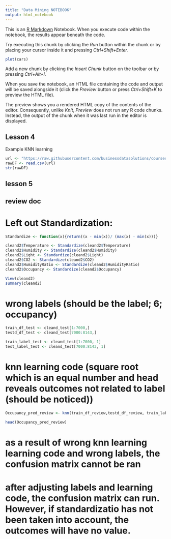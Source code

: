 ```yaml
---
title: "Data Mining NOTEBOOK"
output: html_notebook
---
```


This is an [R Markdown](http://rmarkdown.rstudio.com) Notebook. When you execute code within the notebook, the results appear beneath the code. 

Try executing this chunk by clicking the *Run* button within the chunk or by placing your cursor inside it and pressing *Ctrl+Shift+Enter*. 

```r
plot(cars)
```

Add a new chunk by clicking the *Insert Chunk* button on the toolbar or by pressing *Ctrl+Alt+I*.

When you save the notebook, an HTML file containing the code and output will be saved alongside it (click the *Preview* button or press *Ctrl+Shift+K* to preview the HTML file).

The preview shows you a rendered HTML copy of the contents of the editor. Consequently, unlike *Knit*, *Preview* does not run any R code chunks. Instead, the output of the chunk when it was last run in the editor is displayed.


## Lesson 4
Example KNN learning

```r
url <- "https://raw.githubusercontent.com/businessdatasolutions/courses/main/data%20mining/gitbook/datasets/breastcancer.csv"
rawDF <- read.csv(url)
str(rawDF)
```

## lesson 5

## review doc
# Left out Standardization:

```r
Standardize <- function(x){return((x - min(x))/ (max(x) - min(x)))}

cleand2$Temperature <- Standardize(cleand2$Temperature)
cleand2$Humidity <- Standardize(cleand2$Humidity)
cleand2$Light <- Standardize(cleand2$Light)
cleand2$CO2 <- Standardize(cleand2$CO2)
cleand2$HumidityRatio <- Standardize(cleand2$HumidityRatio)
cleand2$Occupancy <- Standardize(cleand2$Occupancy)

View(cleand2)
summary(cleand2)

```

# wrong labels (should be the label; 6; occupancy)

```r
train_df_test <- cleand_test[1:7000,]
testd_df_test <- cleand_test[7000:8143,]

train_label_test <- cleand_test[1:7000, 1]
test_label_test <- cleand_test[7000:8143, 1]
```

# knn learning code (square root which is an equal number and head reveals outcomes not related to label (should be noticed))

```r

Occupancy_pred_review <- knn(train_df_review,testd_df_review, train_label_review, k= 90) 

head(Occupancy_pred_review)

```

# as a result of wrong knn learning learning code and wrong labels, the confusion matrix cannot be ran

# after adjusting labels and learning code, the confusion matrix can run. However, if standardizatio has not been taken into account, the outcomes will have no value.













